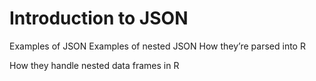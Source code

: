 # Introduction to JSON

Examples of JSON
Examples of nested JSON
How they're parsed into R

How they handle nested data frames in R
